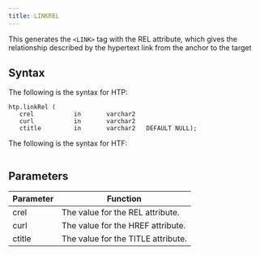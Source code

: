 ```yaml
---
title: LINKREL
---
```


This generates the `<LINK>` tag with the REL attribute, which gives the relationship described by the hypertext link from the anchor to the target

## Syntax

The following is the syntax for HTP:
```
htp.linkRel (
   crel           in       varchar2
   curl           in       varchar2
   ctitle         in       varchar2   DEFAULT NULL);
```

The following is the syntax for HTF:
```

```

## Parameters

| Parameter | Function |
| --------- | -------- |
| crel | The value for the REL attribute. |
| curl | The value for the HREF attribute. |
| ctitle | The value for the TITLE attribute. |